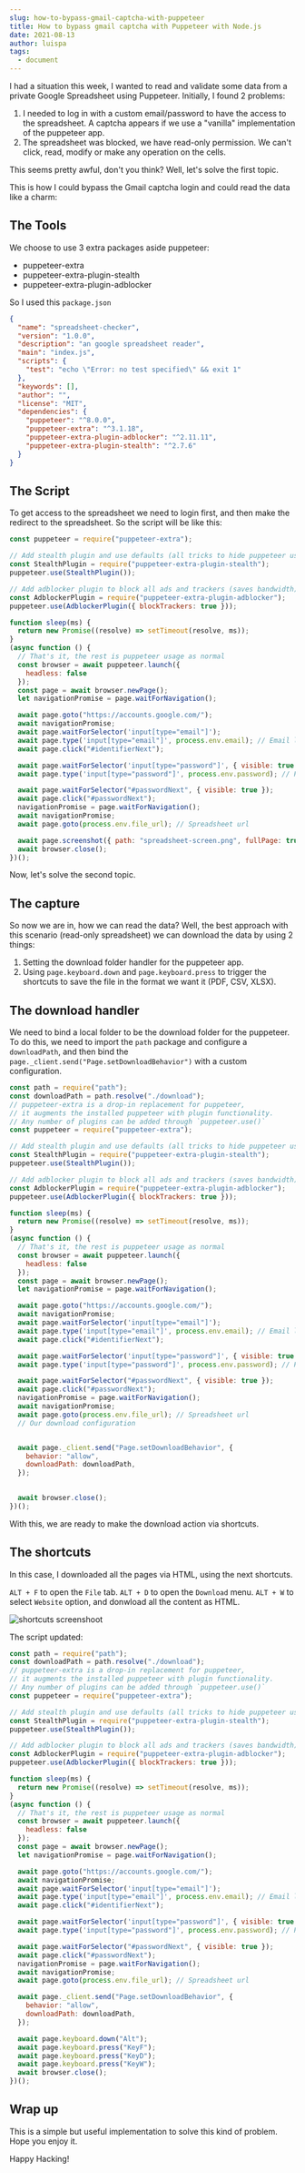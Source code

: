 ```yaml
---
slug: how-to-bypass-gmail-captcha-with-puppeteer
title: How to bypass gmail captcha with Puppeteer with Node.js
date: 2021-08-13
author: luispa
tags:
  - document
---
```

I had a situation this week, I wanted to read and validate some data from a private Google Spreadsheet using Puppeteer. Initially, I found 2 problems:

1. I needed to log in with a custom email/password to have the access to the spreadsheet. A captcha appears if we use a "vanilla" implementation of the puppeteer app.
2. The spreadsheet was blocked, we have read-only permission. We can't click, read, modify or make any operation on the cells.

This seems pretty awful, don't you think? Well, let's solve the first topic.

This is how I could bypass the Gmail captcha login and could read the data like a charm:

## The Tools

We choose to use 3 extra packages aside puppeteer:

* puppeteer-extra
* puppeteer-extra-plugin-stealth
* puppeteer-extra-plugin-adblocker

So I used this `package.json`

```json
{
  "name": "spreadsheet-checker",
  "version": "1.0.0",
  "description": "an google spreadsheet reader",
  "main": "index.js",
  "scripts": {
    "test": "echo \"Error: no test specified\" && exit 1"
  },
  "keywords": [],
  "author": "",
  "license": "MIT",
  "dependencies": {
    "puppeteer": "^8.0.0",
    "puppeteer-extra": "^3.1.18",
    "puppeteer-extra-plugin-adblocker": "^2.11.11",
    "puppeteer-extra-plugin-stealth": "^2.7.6"
  }
}
```

## The Script

To get access to the spreadsheet we need to login first, and then make the redirect to the spreadsheet. So the script will be like this:

```javascript
const puppeteer = require("puppeteer-extra");

// Add stealth plugin and use defaults (all tricks to hide puppeteer usage)
const StealthPlugin = require("puppeteer-extra-plugin-stealth");
puppeteer.use(StealthPlugin());

// Add adblocker plugin to block all ads and trackers (saves bandwidth)
const AdblockerPlugin = require("puppeteer-extra-plugin-adblocker");
puppeteer.use(AdblockerPlugin({ blockTrackers: true }));

function sleep(ms) {
  return new Promise((resolve) => setTimeout(resolve, ms));
}
(async function () {
  // That's it, the rest is puppeteer usage as normal 
  const browser = await puppeteer.launch({
    headless: false
  });
  const page = await browser.newPage();
  let navigationPromise = page.waitForNavigation();

  await page.goto("https://accounts.google.com/");
  await navigationPromise;
  await page.waitForSelector('input[type="email"]');
  await page.type('input[type="email"]', process.env.email); // Email login
  await page.click("#identifierNext");

  await page.waitForSelector('input[type="password"]', { visible: true });
  await page.type('input[type="password"]', process.env.password); // Password login

  await page.waitForSelector("#passwordNext", { visible: true });
  await page.click("#passwordNext");
  navigationPromise = page.waitForNavigation();
  await navigationPromise;
  await page.goto(process.env.file_url); // Spreadsheet url

  await page.screenshot({ path: "spreadsheet-screen.png", fullPage: true }); // We take a screenshot to have probe of the bypass
  await browser.close();
})();
```

Now, let's solve the second topic.

## The capture

So now we are in, how we can read the data? Well, the best approach with this scenario (read-only spreadsheet) we can download the data by using 2 things:

1. Setting the download folder handler for the puppeteer app.
2. Using `page.keyboard.down` and `page.keyboard.press` to trigger the shortcuts to save the file in the format we want it (PDF, CSV, XLSX).

## The download handler

We need to bind a local folder to be the download folder for the puppeteer. To do this, we need to import the `path` package and configure a `downloadPath`, and then bind the `page._client.send("Page.setDownloadBehavior")` with a custom configuration.

```javascript
const path = require("path");
const downloadPath = path.resolve("./download");
// puppeteer-extra is a drop-in replacement for puppeteer,
// it augments the installed puppeteer with plugin functionality.
// Any number of plugins can be added through `puppeteer.use()`
const puppeteer = require("puppeteer-extra");

// Add stealth plugin and use defaults (all tricks to hide puppeteer usage)
const StealthPlugin = require("puppeteer-extra-plugin-stealth");
puppeteer.use(StealthPlugin());

// Add adblocker plugin to block all ads and trackers (saves bandwidth)
const AdblockerPlugin = require("puppeteer-extra-plugin-adblocker");
puppeteer.use(AdblockerPlugin({ blockTrackers: true }));

function sleep(ms) {
  return new Promise((resolve) => setTimeout(resolve, ms));
}
(async function () {
  // That's it, the rest is puppeteer usage as normal 
  const browser = await puppeteer.launch({
    headless: false
  });
  const page = await browser.newPage();
  let navigationPromise = page.waitForNavigation();

  await page.goto("https://accounts.google.com/");
  await navigationPromise;
  await page.waitForSelector('input[type="email"]');
  await page.type('input[type="email"]', process.env.email); // Email login
  await page.click("#identifierNext");

  await page.waitForSelector('input[type="password"]', { visible: true });
  await page.type('input[type="password"]', process.env.password); // Password login

  await page.waitForSelector("#passwordNext", { visible: true });
  await page.click("#passwordNext");
  navigationPromise = page.waitForNavigation();
  await navigationPromise;
  await page.goto(process.env.file_url); // Spreadsheet url
  // Our download configuration


  await page._client.send("Page.setDownloadBehavior", {
    behavior: "allow",
    downloadPath: downloadPath,
  });

  
  await browser.close();
})();
``` 

With this, we are ready to make the download action via shortcuts.
 

## The shortcuts

In this case, I downloaded all the pages via HTML, using the next shortcuts.

`ALT + F` to open the `File` tab.
`ALT + D` to open the `Download` menu.
`ALT + W` to select `Website` option, and donwload all the content as HTML.

![shortcuts screenshoot](/images/screenshot-2021-08-13-211500.png "shortcut usage")

The script updated:

```javascript
const path = require("path");
const downloadPath = path.resolve("./download");
// puppeteer-extra is a drop-in replacement for puppeteer,
// it augments the installed puppeteer with plugin functionality.
// Any number of plugins can be added through `puppeteer.use()`
const puppeteer = require("puppeteer-extra");

// Add stealth plugin and use defaults (all tricks to hide puppeteer usage)
const StealthPlugin = require("puppeteer-extra-plugin-stealth");
puppeteer.use(StealthPlugin());

// Add adblocker plugin to block all ads and trackers (saves bandwidth)
const AdblockerPlugin = require("puppeteer-extra-plugin-adblocker");
puppeteer.use(AdblockerPlugin({ blockTrackers: true }));

function sleep(ms) {
  return new Promise((resolve) => setTimeout(resolve, ms));
}
(async function () {
  // That's it, the rest is puppeteer usage as normal 
  const browser = await puppeteer.launch({
    headless: false
  });
  const page = await browser.newPage();
  let navigationPromise = page.waitForNavigation();

  await page.goto("https://accounts.google.com/");
  await navigationPromise;
  await page.waitForSelector('input[type="email"]');
  await page.type('input[type="email"]', process.env.email); // Email login
  await page.click("#identifierNext");

  await page.waitForSelector('input[type="password"]', { visible: true });
  await page.type('input[type="password"]', process.env.password); // Password login

  await page.waitForSelector("#passwordNext", { visible: true });
  await page.click("#passwordNext");
  navigationPromise = page.waitForNavigation();
  await navigationPromise;
  await page.goto(process.env.file_url); // Spreadsheet url

  await page._client.send("Page.setDownloadBehavior", {
    behavior: "allow",
    downloadPath: downloadPath,
  });

  await page.keyboard.down("Alt");
  await page.keyboard.press("KeyF");
  await page.keyboard.press("KeyD");
  await page.keyboard.press("KeyW");
  await browser.close();
})();

```

## Wrap up

This is a simple but useful implementation to solve this kind of problem. Hope you enjoy it.

Happy Hacking!